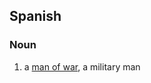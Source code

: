 ==Spanish==

===Noun===
{{es-noun|m|head=[[hombre]] [[de]] [[guerra]]|hombres de guerra}}

# a [[man of war]], a military man
{{C|es|War|People}}